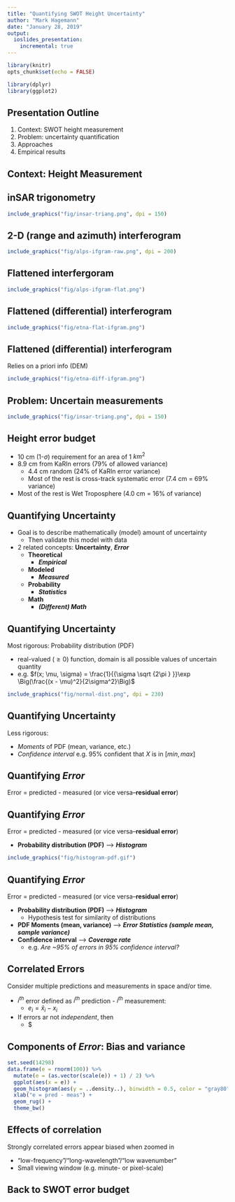 ```yaml
---
title: "Quantifying SWOT Height Uncertainty"
author: "Mark Hagemann"
date: "January 28, 2019"
output: 
  ioslides_presentation:
    incremental: true
---
```


```r
library(knitr)
opts_chunk$set(echo = FALSE)

library(dplyr)
library(ggplot2)
```

## Presentation Outline

1. Context: SWOT height measurement
2. Problem: uncertainty quantification
3. Approaches
4. Empirical results

## **Context**: Height Measurement

## inSAR trigonometry

```r
include_graphics("fig/insar-triang.png", dpi = 150)
```

## 2-D (range and azimuth) interferogram

```r
include_graphics("fig/alps-ifgram-raw.png", dpi = 200)
```

## Flattened interfergoram

```r
include_graphics("fig/alps-ifgram-flat.png")
```


## Flattened (differential) interferogram

```r
include_graphics("fig/etna-flat-ifgram.png")
```


## Flattened (differential) interferogram

Relies on a priori info (DEM)

```r
include_graphics("fig/etna-diff-ifgram.png")
```

## **Problem**: Uncertain measurements

```r
include_graphics("fig/insar-triang.png", dpi = 150)
```

## Height error budget

- 10 cm (1-$\sigma$) requirement for an area of 1 $km^2$
- 8.9 cm from KaRIn errors (79% of allowed variance)
    - 4.4 cm random (24% of KaRIn error variance) 
    - Most of the rest is cross-track systematic error (7.4 cm = 69% variance) 
- Most of the rest is Wet Troposphere (4.0 cm = 16% of variance)

## Quantifying Uncertainty

- Goal is to describe mathematically (model) amount of uncertainty
    - Then validate this model with data
- 2 related concepts: **Uncertainty**, ***Error***
    - **Theoretical**
        - ***Empirical***
    - **Modeled**
        - ***Measured***
    - **Probability**
        - ***Statistics***
    - **Math** 
        - ***(Different) Math***

## Quantifying **Uncertainty**

Most rigorous: Probability distribution (PDF)

- real-valued ($\ge 0$) function, domain is all possible values of uncertain quantity
- e.g. $f(x; \mu, \sigma) = \frac{1}{{\sigma \sqrt {2\pi } }}\exp \Big(\frac{(x - \mu)^2}{2\sigma^2}\Big)$

```r
include_graphics("fig/normal-dist.png", dpi = 230)
```

## Quantifying **Uncertainty**

Less rigorous: 

- *Moments* of PDF (mean, variance, etc.)
- *Confidence interval* e.g. 95% confident that $X$ is in $[min, max]$

## Quantifying ***Error***

Error = predicted - measured (or vice versa--**residual error**)

## Quantifying ***Error***

Error = predicted - measured (or vice versa--**residual error**)

- **Probability distribution (PDF)** --> ***Histogram***

```r
include_graphics("fig/histogram-pdf.gif")
```

## Quantifying ***Error***

Error = predicted - measured (or vice versa--**residual error**)

- **Probability distribution (PDF)** --> ***Histogram***
    - Hypothesis test for similarity of distributions
- **PDF Moments (mean, variance)** --> ***Error Statistics (sample mean, sample variance)***
- **Confidence interval** --> ***Coverage rate***
    - e.g. *Are ~95% of errors in 95% confidence interval?*
    
    
## Correlated Errors

Consider multiple predictions and measurements in space and/or time.

- $i^{th}$ error defined as $i^{th}$ prediction - $i^{th}$ measurement:
    - $e_i = \hat{x}_i - x_i$
- If errors ar not *independent*, then 
    - $\var{e_i + e_{i+1}}

## Components of ***Error***: Bias and variance

```r
set.seed(14298)
data.frame(e = rnorm(100)) %>% 
  mutate(e = (as.vector(scale(e)) + 1) / 2) %>% 
  ggplot(aes(x = e)) + 
  geom_histogram(aes(y = ..density..), binwidth = 0.5, color = "gray80") +
  xlab("e = pred - meas") +
  geom_rug() +
  theme_bw()
```



## Effects of correlation

Strongly correlated errors appear biased when zoomed in

- "low-frequency"/"long-wavelength"/"low wavenumber"
- Small viewing window (e.g. minute- or pixel-scale)



## Back to SWOT error budget

